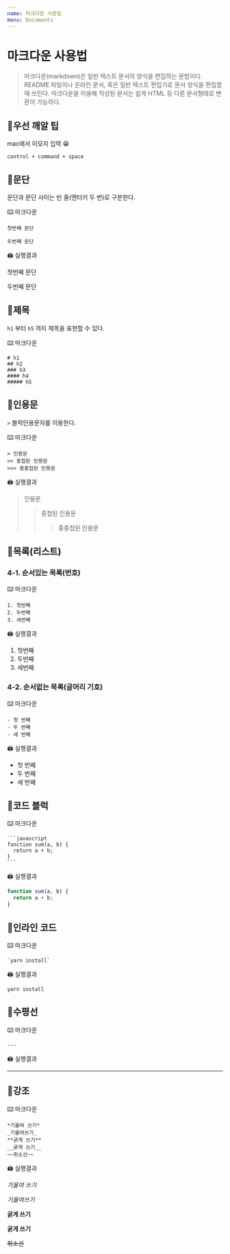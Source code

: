```yaml
---
name: 마크다운 사용법
menu: Documents
---
```


# 마크다운 사용법

> 마크다운(markdown)은 일반 텍스트 문서의 양식을 편집하는 문법이다. README 파일이나 온라인 문서, 혹은 일반 텍스트 편집기로 문서 양식을 편집할 때 쓰인다. 마크다운을 이용해 작성된 문서는 쉽게 HTML 등 다른 문서형태로 변환이 가능하다.

## 📍우선 깨알 팁
mac에서 이모지 입력 😁
```
control + command + space
```

## 📍문단
문단과 문단 사이는 빈 줄(엔터키 두 번)로 구분한다.

⌨️ 마크다운
```
첫번째 문단

두번째 문단
```

🖨 실행결과

첫번째 문단

두번째 문단


## 📍제목
`h1` 부터 `h5` 까지 제목을 표현할 수 있다.

⌨️ 마크다운
```
# h1
## h2
### h3
#### h4
##### h5
```

## 📍인용문
`>` 블럭인용문자를 이용한다.

⌨️ 마크다운
```
> 인용문
>> 중첩된 인용문
>>> 중중첩된 인용문
```

🖨 실행결과
> 인용문
>> 중첩된 인용문
>>> 중중첩된 인용문

## 📍목록(리스트)
### 4-1. 순서있는 목록(번호)
⌨️ 마크다운
```
1. 첫번째
2. 두번째
3. 세번째
```

🖨 실행결과

1. 첫번째
2. 두번째
3. 세번째

### 4-2. 순서없는 목록(글머리 기호)
⌨️ 마크다운
```
- 첫 번째
- 두 번째
- 세 번째
```

🖨 실행결과

- 첫 번째
- 두 번째
- 세 번째

## 📍코드 블럭
⌨️ 마크다운
~~~
```javascript
function sum(a, b) {
  return a + b;
}
```
~~~

🖨 실행결과
```javascript
function sum(a, b) {
  return a + b;
}
```

## 📍인라인 코드
⌨️ 마크다운
```
`yarn install`
```

🖨 실행결과

`yarn install`

## 📍수평선
⌨️ 마크다운
```
---
```

🖨 실행결과

---


## 📍강조
⌨️ 마크다운
```
*기울여 쓰기*
_기울여쓰기_
**굵게 쓰기**
__굵게 쓰기__
~~취소선~~
```

🖨 실행결과

*기울여 쓰기*

_기울여쓰기_

**굵게 쓰기**

__굵게 쓰기__

~~취소선~~
